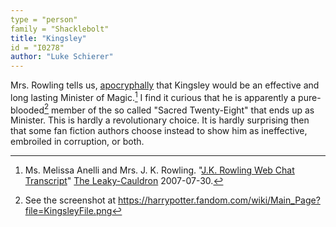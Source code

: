 ```yaml
---
type = "person"
family = "Shacklebolt"
title: "Kingsley"
id = "I0278"
author: "Luke Schierer"
---
```


Mrs. Rowling tells us, [apocryphally][] that Kingsley would be an effective and
long lasting Minister of Magic.[^221205-2]  I find it curious that he is
apparently a pure-blooded[^221205-3] member of the so called "Sacred
Twenty-Eight" that ends up as Minister.  This is hardly a revolutionary choice.
It is hardly surprising then that some fan fiction authors choose instead to
show him as ineffective, embroiled in corruption, or both.

[apocryphally]: <http://www.the-leaky-cauldron.org/2007/7/30/j-k-rowling-web-chat-transcript/>

[^221205-2]: Ms. Melissa Anelli and Mrs. J. K. Rowling.
    "[J.K. Rowling Web Chat Transcript](http://www.the-leaky-cauldron.org/2007/07/30/j-k-rowling-web-chat-transcript/)"
    [The Leaky-Cauldron](http://www.the-leaky-cauldron.org) 2007-07-30.  

[^221205-3]: See the screenshot at <https://harrypotter.fandom.com/wiki/Main_Page?file=KingsleyFile.png> 

